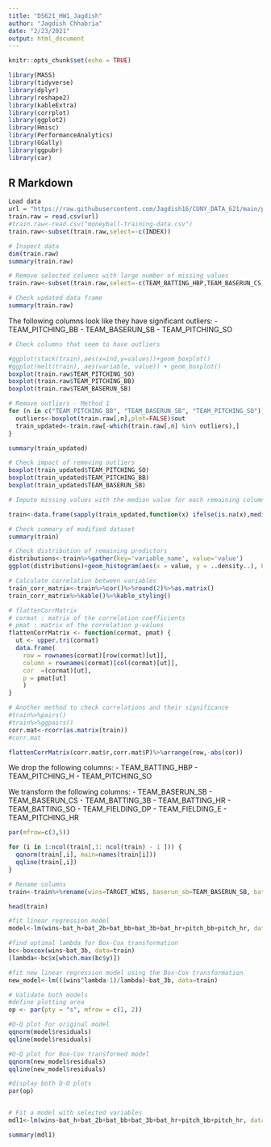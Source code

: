 ```yaml
---
title: "DS621_HW1_Jagdish"
author: "Jagdish Chhabria"
date: "2/23/2021"
output: html_document
---
```


```r
knitr::opts_chunk$set(echo = TRUE)
```

```r
library(MASS)
library(tidyverse)
library(dplyr)
library(reshape2)
library(kableExtra)
library(corrplot)
library(ggplot2)
library(Hmisc)
library(PerformanceAnalytics)
library(GGally)
library(ggpubr)
library(car)

```


## R Markdown

```r
Load data
url = "https://raw.githubusercontent.com/Jagdish16/CUNY_DATA_621/main/project_1/moneyball-training-data.csv"
train.raw = read.csv(url)
#train.raw<-read.csv("moneyball-training-data.csv")
train.raw<-subset(train.raw,select=-c(INDEX))

```



```r
# Inspect data
dim(train.raw)
summary(train.raw)
```

```r
# Remove selected columns with large number of missing values
train.raw<-subset(train.raw,select=-c(TEAM_BATTING_HBP,TEAM_BASERUN_CS))

```

```r
# Check updated data frame
summary(train.raw)
```

The following columns look like they have significant outliers:
- TEAM_PITCHING_BB
- TEAM_BASERUN_SB
- TEAM_PITCHING_SO

```r
# Check columns that seem to have outliers

#ggplot(stack(train),aes(x=ind,y=values))+geom_boxplot()
#ggplot(melt(train), aes(variable, value)) + geom_boxplot()
boxplot(train.raw$TEAM_PITCHING_SO)
boxplot(train.raw$TEAM_PITCHING_BB)
boxplot(train.raw$TEAM_BASERUN_SB)

```


```r
# Remove outliers - Method 1
for (n in c("TEAM_PITCHING_BB", "TEAM_BASERUN_SB", "TEAM_PITCHING_SO")) {
  outliers<-boxplot(train.raw[,n],plot=FALSE)$out
  train_updated<-train.raw[-which(train.raw[,n] %in% outliers),]
}

```


```r
summary(train_updated)
```



```r
# Check impact of removing outliers
boxplot(train_updated$TEAM_PITCHING_SO)
boxplot(train_updated$TEAM_PITCHING_BB)
boxplot(train_updated$TEAM_BASERUN_SB)

```

```r
# Impute missing values with the median value for each remaining column

train<-data.frame(sapply(train_updated,function(x) ifelse(is.na(x),median(x,na.rm = TRUE),x)))

```



```r
# Check summary of modified dataset
summary(train)

```




```r

# Check distribution of remaining predictors
distributions<-train%>%gather(key='variable_name', value='value')
ggplot(distributions)+geom_histogram(aes(x = value, y = ..density..), bins = 30)+geom_density(aes(x = value), color = 'red')+facet_wrap(. ~ variable_name, scales = 'free', ncol = 4)

```

```r
# Calculate correlation between variables
train_corr_matrix<-train%>%cor()%>%round(2)%>%as.matrix()
train_corr_matrix%>%kable()%>%kable_styling()

```


```r
# flattenCorrMatrix
# cormat : matrix of the correlation coefficients
# pmat : matrix of the correlation p-values
flattenCorrMatrix <- function(cormat, pmat) {
  ut <- upper.tri(cormat)
  data.frame(
    row = rownames(cormat)[row(cormat)[ut]],
    column = rownames(cormat)[col(cormat)[ut]],
    cor  =(cormat)[ut],
    p = pmat[ut]
    )
}
```


```r
# Another method to check correlations and their significance
#train%>%pairs()
#train%>%ggpairs()
corr.mat<-rcorr(as.matrix(train))
#corr.mat

flattenCorrMatrix(corr.mat$r,corr.mat$P)%>%arrange(row,-abs(cor))

```

We drop the following columns:
- TEAM_BATTING_HBP
- TEAM_PITCHING_H
- TEAM_PITCHING_SO

We transform the following columns:
- TEAM_BASERUN_SB
- TEAM_BASERUN_CS
- TEAM_BATTING_3B
- TEAM_BATTING_HR
- TEAM_BATTING_SO
- TEAM_FIELDING_DP
- TEAM_FIELDING_E
- TEAM_PITCHING_HR


```r
par(mfrow=c(3,5))

for (i in 1:ncol(train[,1: ncol(train) - 1 ])) {  
  qqnorm(train[,i], main=names(train[i]))
  qqline(train[,i])
}

```


```r
# Rename columns
train<-train%>%rename(wins=TARGET_WINS, baserun_sb=TEAM_BASERUN_SB, bat_3b=TEAM_BATTING_3B, bat_hr=TEAM_BATTING_HR, bat_so=TEAM_BATTING_SO, field_dp=TEAM_FIELDING_DP, field_e=TEAM_FIELDING_E, pitch_hr=TEAM_PITCHING_HR, pitch_h=TEAM_PITCHING_H, pitch_so=TEAM_PITCHING_SO, bat_h=TEAM_BATTING_H, bat_2b=TEAM_BATTING_2B, bat_bb=TEAM_BATTING_BB, pitch_bb=TEAM_PITCHING_BB)

```


```r
head(train)
```


```r
#fit linear regression model
model<-lm(wins~bat_h+bat_2b+bat_bb+bat_3b+bat_hr+pitch_bb+pitch_hr, data=train)

#find optimal lambda for Box-Cox transformation 
bc<-boxcox(wins~bat_3b, data=train)
(lambda<-bc$x[which.max(bc$y)])

#fit new linear regression model using the Box-Cox transformation
new_model<-lm(((wins^lambda-1)/lambda)~bat_3b, data=train)

```


```r
# Validate both models
#define plotting area
op <- par(pty = "s", mfrow = c(1, 2))

#Q-Q plot for original model
qqnorm(model$residuals)
qqline(model$residuals)

#Q-Q plot for Box-Cox transformed model
qqnorm(new_model$residuals)
qqline(new_model$residuals)

#display both Q-Q plots
par(op)



```






```r
# Fit a model with selected variables
mdl1<-lm(wins~bat_h+bat_2b+bat_bb+bat_3b+bat_hr+pitch_bb+pitch_hr, data=train)

summary(mdl1)

```



